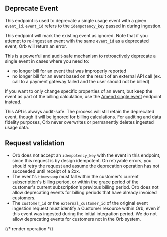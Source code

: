 ## Deprecate Event

This endpoint is used to deprecate a single usage event with a given `event_id`. `event_id` refers to the
`idempotency_key` passed in during ingestion.

This endpoint will mark the existing event as ignored. Note that if you attempt to re-ingest an event with the same
`event_id` as a deprecated event, Orb will return an error.

This is a powerful and audit-safe mechanism to retroactively deprecate a single event in cases where you need to:
* no longer bill for an event that was improperly reported
* no longer bill for an event based on the result of an external API call (ex. call to a payment gateway failed and
  the user should not be billed)

If you want to only change specific properties of an event, but keep the event as part of the billing calculation,
use the [Amend single event](amend-event) endpoint instead.

This API is always audit-safe. The process will still retain the deprecated event, though it will be ignored for
billing calculations. For auditing and data fidelity purposes, Orb never overwrites or permanently deletes ingested
usage data.

## Request validation
* Orb does not accept an `idempotency_key` with the event in this endpoint, since this request is by design
  idempotent. On retryable errors, you should retry the request and assume the deprecation operation has not
  succeeded until receipt of a 2xx.
* The event's `timestamp` must fall within the customer's current subscription's billing period, or within the
  grace period of the customer's current subscription's previous billing period. Orb does not allow deprecating
  events for billing periods that have already invoiced customers.
* The `customer_id` or the `external_customer_id` of the original event ingestion request must identify a Customer
  resource within Orb, even if this event was ingested during the initial integration period. We do not allow
  deprecating events for customers not in the Orb system.

{/* render operation */}
